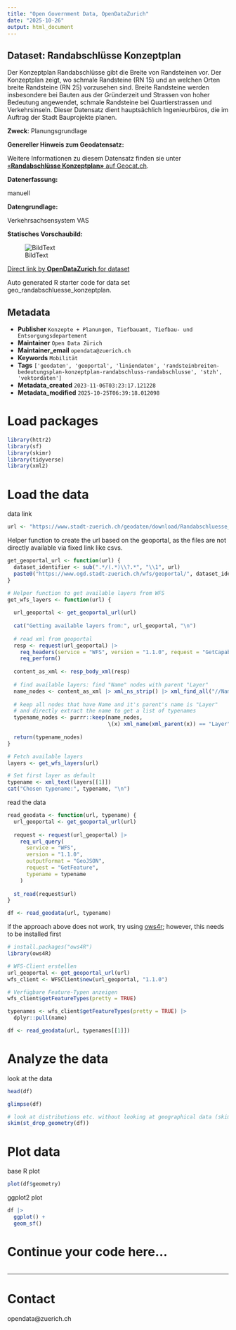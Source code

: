 ```yaml
---
title: "Open Government Data, OpenDataZurich"
date: "2025-10-26"
output: html_document
---
```


## Dataset: Randabschlüsse Konzeptplan

Der Konzeptplan Randabschlüsse gibt die Breite von Randsteinen vor. Der Konzeptplan zeigt, wo schmale Randsteine (RN 15) und an welchen Orten breite Randsteine (RN 25) vorzusehen sind. Breite Randsteine werden insbesondere bei Bauten aus der Gründerzeit und Strassen von hoher Bedeutung angewendet, schmale Randsteine bei Quartierstrassen und Verkehrsinseln. Dieser Datensatz dient hauptsächlich Ingenieurbüros, die im Auftrag der Stadt Bauprojekte planen.

**Zweck**: Planungsgrundlage


**Genereller Hinweis zum Geodatensatz:**


Weitere Informationen zu diesem Datensatz finden sie unter [«**Randabschlüsse Konzeptplan»** auf Geocat.ch](https://www.geocat.ch/geonetwork/srv/ger/catalog.search#/metadata/8bfc6ba4-2052-4db3-9ed7-bc778d313d2a).				
			   

**Datenerfassung:**

manuell

**Datengrundlage:**

Verkehrsachsensystem VAS

**Statisches Vorschaubild:**

![BildText](https://www.gis.stadt-zuerich.ch/zueriplan_docs/geocat/8bfc6ba4-2052-4db3-9ed7-bc778d313d2a.png)



[Direct link by **OpenDataZurich** for dataset](https://data.stadt-zuerich.ch/dataset/geo_randabschluesse_konzeptplan)

Auto generated R starter code for data set geo_randabschluesse_konzeptplan.

## Metadata

- **Publisher** `Konzepte + Planungen, Tiefbauamt, Tiefbau- und Entsorgungsdepartement`
- **Maintainer** `Open Data Zürich`
- **Maintainer_email** `opendata@zuerich.ch`
- **Keywords** `Mobilität`
- **Tags** `['geodaten', 'geoportal', 'liniendaten', 'randsteinbreiten-bedeutungsplan-konzeptplan-randabschluss-randabschlusse', 'stzh', 'vektordaten']`
- **Metadata_created** `2023-11-06T03:23:17.121228`
- **Metadata_modified** `2025-10-25T06:39:18.012098`


# Load packages

```r
library(httr2)
library(sf)
library(skimr)
library(tidyverse)
library(xml2)
```

# Load the data

data link
```r
url <- "https://www.stadt-zuerich.ch/geodaten/download/Randabschluesse_Konzeptplan?format=geojson_link"
```


Helper function to create the url based on the geoportal, as the files are not directly available via fixed link like csvs.
```r
get_geoportal_url <- function(url) {
  dataset_identifier <- sub(".*/(.*)\\?.*", "\\1", url)
  paste0("https://www.ogd.stadt-zuerich.ch/wfs/geoportal/", dataset_identifier)
}
```

```r
# Helper function to get available layers from WFS
get_wfs_layers <- function(url) {
  
  url_geoportal <- get_geoportal_url(url)
  
  cat("Getting available layers from:", url_geoportal, "\n")
  
  # read xml from geoportal
  resp <- request(url_geoportal) |> 
    req_headers(service = "WFS", version = "1.1.0", request = "GetCapabilities") |> 
    req_perform()
  
  content_as_xml <- resp_body_xml(resp)
  
  # find available layers: find "Name" nodes with parent "Layer"
  name_nodes <- content_as_xml |> xml_ns_strip() |> xml_find_all("//Name")
  
  # keep all nodes that have Name and it's parent's name is "Layer"
  # and directly extract the name to get a list of typenames
  typename_nodes <- purrr::keep(name_nodes,
                                \(x) xml_name(xml_parent(x)) == "Layer")
  
  return(typename_nodes)
}

# Fetch available layers
layers <- get_wfs_layers(url)

# Set first layer as default
typename <- xml_text(layers[[1]])
cat("Chosen typename:", typename, "\n")
```

read the data
```r
read_geodata <- function(url, typename) {
  url_geoportal <- get_geoportal_url(url)
  
  request <- request(url_geoportal) |>
    req_url_query(
      service = "WFS",
      version = "1.1.0",
      outputFormat = "GeoJSON",
      request = "GetFeature",
      typename = typename
    )
  
  st_read(request$url)
}

df <- read_geodata(url, typename)
```

if the approach above does not work, try using [ows4r](https://eblondel.github.io/ows4R/); however, this needs to be installed first
```r
# install.packages("ows4R")
library(ows4R)

# WFS-Client erstellen
url_geoportal <- get_geoportal_url(url)
wfs_client <- WFSClient$new(url_geoportal, "1.1.0")

# Verfügbare Feature-Typen anzeigen
wfs_client$getFeatureTypes(pretty = TRUE)

typenames <- wfs_client$getFeatureTypes(pretty = TRUE) |> 
  dplyr::pull(name)

df <- read_geodata(url, typenames[[1]])
```

# Analyze the data

look at the data
```r
head(df)
```

```r
glimpse(df)
```

```r
# look at distributions etc. without looking at geographical data (skim cannot deal with geometries)
skim(st_drop_geometry(df))
```

# Plot data

base R plot
```r
plot(df$geometry)
```

ggplot2 plot
```r
df |>
  ggplot() +
  geom_sf()
```

# Continue your code here...

```r

```

------------------------------------------------------------------------

# Contact

opendata@zuerich.ch
